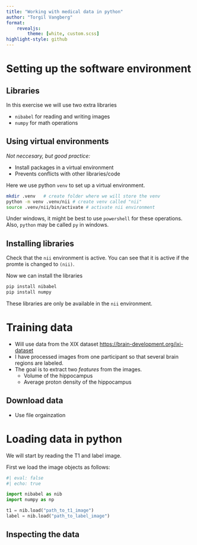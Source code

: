 ```yaml
---
title: "Working with medical data in python"
author: "Torgil Vangberg"
format: 
    revealjs:
        theme: [white, custom.scss]
highlight-style: github
---
```


# Setting up the software environment 

## Libraries

In this exercise we will use two extra libraries

-   `nibabel` for reading and writing images
-   `numpy` for math operations

## Using virtual environments {.smaller}

*Not neccesary, but good practice:*

-   Install packages in a virtual environment
-   Prevents conflicts with other libraries/code

Here we use python `venv` to set up a virtual environment.

```.bash
mkdir .venv   # create folder where we will store the venv
python -m venv .venv/nii # create venv called "nii" 
source .venv/nii/bin/activate # activate nii environment
```


::: callout-note
Under windows, it might be best to use `powershell` for these operations. Also, `python` may be called `py` in windows.
:::

## Installing libraries

Check that the `nii` environment is active. You can see that it is active if the promte is changed to `(nii)`.

Now we can install the libraries

```.bash
pip install nibabel
pip install numpy
```

These libraries are only be available in the `nii` environment.

# Training data

-   Will use data from the XIX dataset [https://brain-development.org/ixi-dataset](%5Bhttps://brain-development.org/ixi-dataset/%5D)
-   I have processed images from one participant so that several brain regions are labeled.
-   The goal is to extract two *features* from the images.
    -   Volume of the hippocampus
    -   Average proton density of the hippocampus

## Download data

-   Use file orgainzation

# Loading data in python

We will start by reading the T1 and label image.

First we load the image objects as follows:

```python
#| eval: false
#| echo: true

import nibabel as nib
import numpy as np

t1 = nib.load("path_to_t1_image")
label = nib.load("path_to_label_image")
```

## Inspecting the data